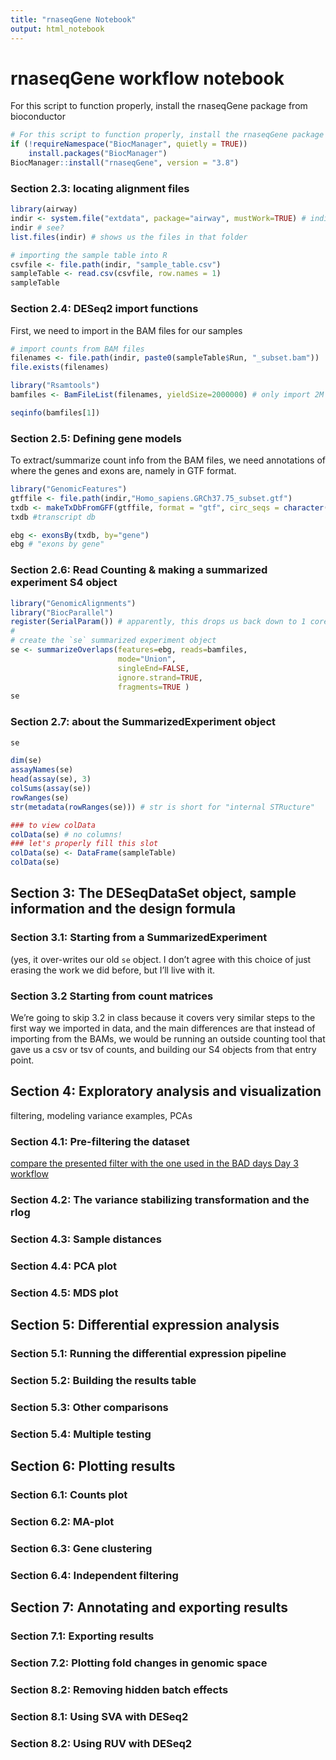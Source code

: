 ```yaml
---
title: "rnaseqGene Notebook"
output: html_notebook
---
```

# rnaseqGene workflow notebook


For this script to function properly, install the rnaseqGene package from bioconductor
```r
# For this script to function properly, install the rnaseqGene package from bioconductor using the commands directly below:
if (!requireNamespace("BiocManager", quietly = TRUE))
    install.packages("BiocManager")
BiocManager::install("rnaseqGene", version = "3.8")
```


### Section 2.3: locating alignment files
```r
library(airway)
indir <- system.file("extdata", package="airway", mustWork=TRUE) # indir variable is just the name of a folder
indir # see?
list.files(indir) # shows us the files in that folder

# importing the sample table into R
csvfile <- file.path(indir, "sample_table.csv")
sampleTable <- read.csv(csvfile, row.names = 1)
sampleTable
```

### Section 2.4: DESeq2 import functions
First, we need to import in the BAM files for our samples
```r
# import counts from BAM files
filenames <- file.path(indir, paste0(sampleTable$Run, "_subset.bam"))
file.exists(filenames)

library("Rsamtools")
bamfiles <- BamFileList(filenames, yieldSize=2000000) # only import 2M seqs at a time

seqinfo(bamfiles[1])
```

### Section 2.5: Defining gene models
To extract/summarize count info from the BAM files, we need annotations of where the genes and exons are, namely in GTF format.
```r
library("GenomicFeatures")
gtffile <- file.path(indir,"Homo_sapiens.GRCh37.75_subset.gtf")
txdb <- makeTxDbFromGFF(gtffile, format = "gtf", circ_seqs = character())
txdb #transcript db

ebg <- exonsBy(txdb, by="gene")
ebg # "exons by gene"
```

### Section 2.6: Read Counting & making a summarized experiment S4 object
```r
library("GenomicAlignments")
library("BiocParallel")
register(SerialParam()) # apparently, this drops us back down to 1 core use for the demo
# 
# create the `se` summarized experiment object
se <- summarizeOverlaps(features=ebg, reads=bamfiles,
                        mode="Union",
                        singleEnd=FALSE,
                        ignore.strand=TRUE,
                        fragments=TRUE )
se
```

### Section 2.7: about the SummarizedExperiment object
```r
se

dim(se)
assayNames(se)
head(assay(se), 3)
colSums(assay(se))
rowRanges(se)
str(metadata(rowRanges(se))) # str is short for "internal STRucture"

### to view colData
colData(se) # no columns!
### let's properly fill this slot
colData(se) <- DataFrame(sampleTable)
colData(se)
```

## Section 3: The DESeqDataSet object, sample information and the design formula

### Section 3.1: Starting from a SummarizedExperiment

(yes, it over-writes our old `se` object. I don't agree with this choice of just erasing the work we did before, but I'll live with it.

### Section 3.2 <skip> Starting from count matrices

We're going to skip 3.2 in class because it covers very similar steps to the first way we imported in data, and the main differences are that instead of importing from the BAMs, we would be running an outside counting tool that gave us a csv or tsv of counts, and building our S4 objects from that entry point.

## Section 4: Exploratory analysis and visualization

filtering, modeling variance examples, PCAs

### Section 4.1: Pre-filtering the dataset

[compare the presented filter with the one used in the BAD days Day 3 workflow](https://bitsandchips.me/BAD_days/RNA-sequencing.html#data-pre-processing)

### Section 4.2: The variance stabilizing transformation and the rlog
### Section 4.3: Sample distances
### Section 4.4: PCA plot
### Section 4.5: MDS plot
## Section 5: Differential expression analysis
### Section 5.1: Running the differential expression pipeline
### Section 5.2: Building the results table
### Section 5.3: Other comparisons
### Section 5.4: Multiple testing
## Section 6: Plotting results
### Section 6.1: Counts plot
### Section 6.2: MA-plot
### Section 6.3: Gene clustering
### Section 6.4: Independent filtering
## Section 7: Annotating and exporting results
### Section 7.1: Exporting results
### Section 7.2: Plotting fold changes in genomic space
### Section 8.2: Removing hidden batch effects
### Section 8.1: Using SVA with DESeq2
### Section 8.2: Using RUV with DESeq2